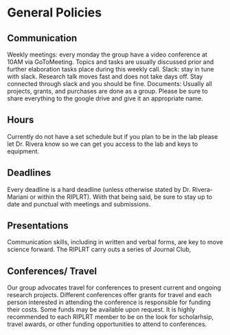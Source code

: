 # General Policies

## Communication
Weekly meetings: every monday the group have a video conference at 10AM via GoToMeeting. Topics and tasks are usually discussed prior and further elaboration tasks place during this weekly call. 
Slack: stay in tune with slack. Research talk moves fast and does not take days off. Stay connected through slack and you should be fine.
Documents: Usually all projects, grants, and purchases are done as a group. Please be sure to share everything to the google drive and give it an appropriate name. 

## Hours
Currently do not have a set schedule but if you plan to be in the lab please let Dr. Rivera know so we can get you access to the lab and keys to equipment. 

## Deadlines 
Every deadline is a hard deadline (unless otherwise stated by Dr. Rivera-Mariani or within the RIPLRT). Wiith that being said, be sure to stay up to date and punctual with meetings and submissions. 

## Presentations
Communication skills, including in written and verbal forms, are key to move science forward. The RIPLRT carry outs a series of Journal Club, 

## Conferences/ Travel
Our group advocates travel for conferences to present current and ongoing research projects. Different conferences offer grants for travel and each person interested in attending the conference is responsible for funding their costs. Some funds may be available upon request. It is highly recommended to each RIPLRT member to be on the look for scholarhsip, travel awards, or other funding opportunities to attend to conferences.  

